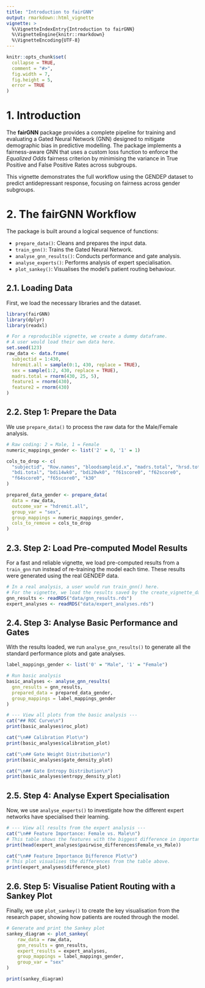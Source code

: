 ```yaml
---
title: "Introduction to fairGNN"
output: rmarkdown::html_vignette
vignette: >
  %\VignetteIndexEntry{Introduction to fairGNN}
  %\VignetteEngine{knitr::rmarkdown}
  %\VignetteEncoding{UTF-8}
---
```


```r
knitr::opts_chunk$set(
  collapse = TRUE,
  comment = "#>",
  fig.width = 7,
  fig.height = 5,
  error = TRUE 
)
```

# 1. Introduction

The **fairGNN** package provides a complete pipeline for training and evaluating a Gated Neural Network (GNN) designed to mitigate demographic bias in predictive modelling. The package implements a fairness-aware GNN that uses a custom loss function to enforce the *Equalized Odds* fairness criterion by minimising the variance in True Positive and False Positive Rates across subgroups.

This vignette demonstrates the full workflow using the GENDEP dataset to predict antidepressant response, focusing on fairness across gender subgroups.

# 2. The fairGNN Workflow

The package is built around a logical sequence of functions:

- `prepare_data()`: Cleans and prepares the input data.  
- `train_gnn()`: Trains the Gated Neural Network.  
- `analyse_gnn_results()`: Conducts performance and gate analysis.  
- `analyse_experts()`: Performs analysis of expert specialisation.  
- `plot_sankey()`: Visualises the model's patient routing behaviour.  

## 2.1. Loading Data

First, we load the necessary libraries and the dataset.

```r
library(fairGNN)
library(dplyr)
library(readxl)

# For a reproducible vignette, we create a dummy dataframe.
# A user would load their own data here.
set.seed(123)
raw_data <- data.frame(
  subjectid = 1:430,
  hdremit.all = sample(0:1, 430, replace = TRUE),
  sex = sample(1:2, 430, replace = TRUE),
  madrs.total = rnorm(430, 25, 5),
  feature1 = rnorm(430),
  feature2 = rnorm(430)
)
```

## 2.2. Step 1: Prepare the Data

We use `prepare_data()` to process the raw data for the Male/Female analysis.

```r
# Raw coding: 2 = Male, 1 = Female
numeric_mappings_gender <- list('2' = 0, '1' = 1) 

cols_to_drop <- c(
  "subjectid", "Row.names", "bloodsampleid.x", "madrs.total", "hrsd.total",
  "bdi.total", "bdi14wk0", "bdi20wk0", "f61score0", "f62score0",
  "f64score0", "f65score0", "k30"
)

prepared_data_gender <- prepare_data(
  data = raw_data,
  outcome_var = "hdremit.all",
  group_var = "sex",
  group_mappings = numeric_mappings_gender,
  cols_to_remove = cols_to_drop
)
```

## 2.3. Step 2: Load Pre-computed Model Results

For a fast and reliable vignette, we load pre-computed results from a `train_gnn` run instead of re-training the model each time. These results were generated using the real GENDEP data.

```r
# In a real analysis, a user would run train_gnn() here.
# For the vignette, we load the results saved by the create_vignette_data.R script.
gnn_results <- readRDS("data/gnn_results.rds")
expert_analyses <- readRDS("data/expert_analyses.rds")
```

## 2.4. Step 3: Analyse Basic Performance and Gates

With the results loaded, we run `analyse_gnn_results()` to generate all the standard performance plots and gate analyses.

```r
label_mappings_gender <- list('0' = "Male", '1' = "Female")

# Run basic analysis
basic_analyses <- analyse_gnn_results(
  gnn_results = gnn_results,
  prepared_data = prepared_data_gender,
  group_mappings = label_mappings_gender
)

# --- View all plots from the basic analysis ---
cat("## ROC Curve\n")
print(basic_analyses$roc_plot)

cat("\n## Calibration Plot\n")
print(basic_analyses$calibration_plot)

cat("\n## Gate Weight Distribution\n")
print(basic_analyses$gate_density_plot)

cat("\n## Gate Entropy Distribution\n")
print(basic_analyses$entropy_density_plot)
```

## 2.5. Step 4: Analyse Expert Specialisation

Now, we use `analyse_experts()` to investigate how the different expert networks have specialised their learning.

```r
# --- View all results from the expert analysis ---
cat("\n## Feature Importance: Female vs. Male\n")
# This table shows the features with the biggest difference in importance between the two experts.
print(head(expert_analyses$pairwise_differences$Female_vs_Male))

cat("\n## Feature Importance Difference Plot\n")
# This plot visualises the differences from the table above.
print(expert_analyses$difference_plot)
```

## 2.6. Step 5: Visualise Patient Routing with a Sankey Plot

Finally, we use `plot_sankey()` to create the key visualisation from the research paper, showing how patients are routed through the model.

```r
# Generate and print the Sankey plot
sankey_diagram <- plot_sankey(
    raw_data = raw_data,
    gnn_results = gnn_results,
    expert_results = expert_analyses,
    group_mappings = label_mappings_gender,
    group_var = "sex"
)

print(sankey_diagram)
```
